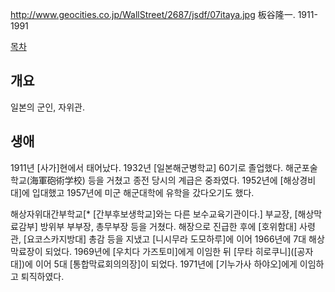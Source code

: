 http://www.geocities.co.jp/WallStreet/2687/jsdf/07itaya.jpg
板谷隆一. 1911-1991

[[목차]]
== 개요 ==
일본의 군인, 자위관.
== 생애 ==
1911년 [사가]현에서 태어났다. 1932년 [일본해군병학교] 60기로 졸업했다. 해군포술학교(海軍砲術学校) 등을 거쳤고 종전 당시의 계급은 중좌였다. 1952년에 [해상경비대]에 입대했고 1957년에 미군 해군대학에 유학을 갔다오기도 했다.

해상자위대간부학교[* [간부후보생학교]와는 다른 보수교육기관이다.] 부교장, [해상막료감부] 방위부 부부장, 총무부장 등을 거쳤다. 해장으로 진급한 후에 [호위함대] 사령관, [요코스카지방대] 총감 등을 지냈고 [니시무라 도모하루]에 이어 1966년에 7대 해상막료장이 되었다. 1969년에 [우치다 가즈토미]에게 이임한 뒤 [무타 히로쿠니]([공자대])에 이어 5대 [통합막료회의의장]이 되었다. 1971년에 [기누가사 하야오]에게 이임하고 퇴직하였다.
